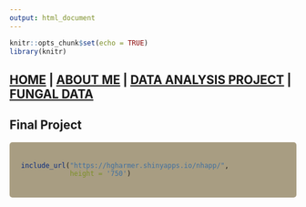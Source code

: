 ```yaml
---
output: html_document
---
```


```r
knitr::opts_chunk$set(echo = TRUE)
library(knitr)
```

## [HOME](https://hgharmer.github.io/index.html) | [ABOUT ME](https://hgharmer.github.io/about-me/index.html) | [DATA ANALYSIS PROJECT](https://hgharmer.github.io/final_project/index.html) | [FUNGAL DATA](https://hgharmer.github.io/Fungal_proj/index.html)

<style>
div.gray { background-color:#008080; border-radius: 5px; padding: 20px;}
</style>
<div class = "gray">

# **Final Project** 

</div>

<style>
div.blue { background-color:#a89d82; border-radius: 5px; padding: 20px;}
</style>
<div class = "blue">



```r

include_url("https://hgharmer.shinyapps.io/nhapp/",
            height = '750')

```



</div>